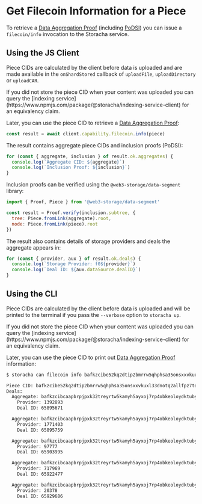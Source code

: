 
# Get Filecoin Information for a Piece

To retrieve a [Data Aggregation Proof](/concepts/podsi#data-aggregation-proof) (including [PoDSI](/concepts/podsi)) you can issue a `filecoin/info` invocation to the Storacha service.

## Using the JS Client

Piece CIDs are calculated by the client before data is uploaded and are made available in the `onShardStored` callback of `uploadFile`, `uploadDirectory` or `uploadCAR`.

<Callout type="info">
  If you did not store the piece CID when your content was uploaded you can query the [indexing service](https://www.npmjs.com/package/@storacha/indexing-service-client) for an equivalency claim.
</Callout>

Later, you can use the piece CID to retrieve a [Data Aggregation Proof](/concepts/podsi#data-aggregation-proof):

```js
const result = await client.capability.filecoin.info(piece)
```

The result contains aggregate piece CIDs and inclusion proofs (PoDSI):

```js
for (const { aggregate, inclusion } of result.ok.aggregates) {
  console.log(`Aggregate CID: ${aggregate}`)
  console.log(`Inclusion Proof: ${inclusion}`)
}
```

Inclusion proofs can be verified using the `@web3-storage/data-segment` library:

```js
import { Proof, Piece } from '@web3-storage/data-segment'

const result = Proof.verify(inclusion.subtree, {
  tree: Piece.fromLink(aggregate).root,
  node: Piece.fromLink(piece).root
})
```

The result also contains details of storage providers and deals the aggregate appears in:

```js
for (const { provider, aux } of result.ok.deals) {
  console.log(`Storage Provider: f0${provider}`)
  console.log(`Deal ID: ${aux.dataSource.dealID}`)
}
```

## Using the CLI

Piece CIDs are calculated by the client before data is uploaded and will be printed to the terminal if you pass the `--verbose` option to `storacha up`.

<Callout type="info">
  If you did not store the piece CID when your content was uploaded you can query the [indexing service](https://www.npmjs.com/package/@storacha/indexing-service-client) for an equivalency claim.
</Callout>

Later, you can use the piece CID to print out [Data Aggregation Proof](/concepts/podsi#data-aggregation-proof) information:

```sh
$ storacha can filecoin info bafkzcibe52kq2dtip2bmrrw5qhphsa35onsxxvkuxl33dnotq2allfpz7tdxlhc5di

Piece CID: bafkzcibe52kq2dtip2bmrrw5qhphsa35onsxxvkuxl33dnotq2allfpz7tdxlhc5di
Deals: 
  Aggregate: bafkzcibcaapbrpjpxk32treyrtw5kamyh5ayxoj7rp4obkeoloydktubycnkufy
    Provider: 1392893
    Deal ID: 65895671

  Aggregate: bafkzcibcaapbrpjpxk32treyrtw5kamyh5ayxoj7rp4obkeoloydktubycnkufy
    Provider: 1771403
    Deal ID: 65895759

  Aggregate: bafkzcibcaapbrpjpxk32treyrtw5kamyh5ayxoj7rp4obkeoloydktubycnkufy
    Provider: 97777
    Deal ID: 65903995

  Aggregate: bafkzcibcaapbrpjpxk32treyrtw5kamyh5ayxoj7rp4obkeoloydktubycnkufy
    Provider: 717969
    Deal ID: 65922477

  Aggregate: bafkzcibcaapbrpjpxk32treyrtw5kamyh5ayxoj7rp4obkeoloydktubycnkufy
    Provider: 20378
    Deal ID: 65929686
```
